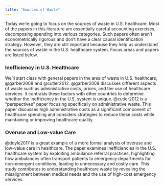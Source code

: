 ```yaml
---
title: "Sources of Waste"
---
```


Today we're going to focus on the sources of waste in U.S. healthcare. Most of the papers in this literature are essentially careful accounting exercises, decomposing spending into various categories. Such papers often aren't econometrically rigorous and don't have a clear causal identification strategy. However, they are still important because they help us understand the sources of waste in the U.S. healthcare system. Focus areas and papers are listed below.

### Inefficiency in U.S. Healthcare
We'll start class with general papers in the area of waste in U.S. healthcare, @garber2008 and @cutler2012. @garber2008 discusses different aspects of waste such as administrative costs, prices, and the use of healthcare services. It contrasts these factors with other countries to determine whether the inefficiency in the U.S. system is unique. @cutler2012 is a "perspectives" paper focusing specifically on administrative waste. This paper discusses high administrative costs as a significant component of healthcare spending and considers strategies to reduce these costs while maintaining or improving healthcare quality.

### Overuse and Low-value Care
@doyle2017 is a great example of a more formal analysis of overuse and low-value care in healthcare. The paper examines inefficiencies in the U.S. healthcare system by exploiting ambulance referral practices, highlighting how ambulances often transport patients to emergency departments for non-emergent conditions, leading to unnecessary and costly care. This study contributes to understanding healthcare waste by revealing the misalignment between medical needs and the use of high-cost emergency services.
